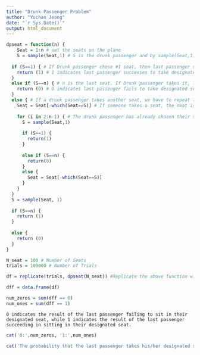 ---
title: "Drunk Passenger Problem"
author: "Yuchan Jeong"
date: "`r Sys.Date()`"
output: html_document
---

```{r}
dpseat = function(n) {
    Seat = 1:n # set the seats on the plane
    S = sample(Seat,1) # S is the drunk passenger and by sample(Seat,1) function he would choose one of the seat from 1 to 100
  
  if (S==1) { # If Drunk passenger chose #1 seat, then last passenger successes to take designated seat
    return (1) # 1 indicates last passenger successes to take designated seat
  }
  else if (S==n) { # n is the last seat. If Drunk passenger takes it, last passenger fails
    return (0) # 0 indicates last passenger fails to take designated seat
  }
  else { # If a drunk passenger takes another seat, we have to repeat the process until one of the passengers takes either seat #1 or the last seat, which concludes the case.
    Seat = Seat[-which(Seat==S)] # If someone takes a seat, the seat is taken out of the options
    
    for (i in 2:n-1) { # The drunk passenger has already chosen their seat, and the last passenger must wait until the other passengers finish the process.
      S = sample(Seat,1)
      
      if (S==1) {
        return(1)
      }
      
      else if (S==n) {
        return(0)
      }
      else {
        Seat = Seat[-which(Seat==S)] 
      }
    }
  }
  S = sample(Seat, 1)
  
  if (S==n) {
    return (1)
  }
  
  else {
    return (0)
  }
}
```

```{r}
N_seat = 100 # Number of Seats
trials = 100000 # Number of Trials

df = replicate(trials, dpseat(N_seat)) #Replicate the above function with 100,000 trials to approximate the experimental probability closer to the theoretical probability, which we found to be 1/2

dff = data.frame(df)

num_zeros = sum(dff == 0)
num_ones = sum(dff == 1)
```

```
0 indicates the result of the last passenger failing to sit in their designated seat, while 1 indicates the result of the last passenger succeeding in sitting in their designated seat.
```
```{r}
cat('0:',num_zeros, '1:',num_ones)
```

```{r}
cat('The probability that the last passenger takes his/her designated seat:', round(mean(df),2))
```
